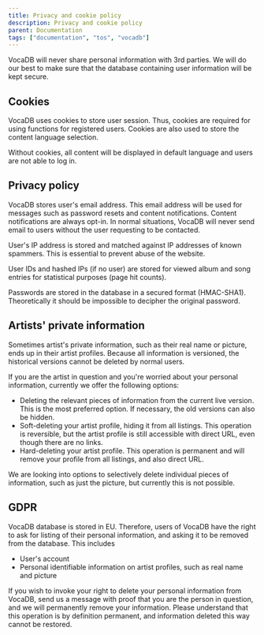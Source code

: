 ---
title: Privacy and cookie policy
description: Privacy and cookie policy
parent: Documentation
tags: ["documentation", "tos", "vocadb"]
---

VocaDB will never share personal information with 3rd parties. We will do our best to make sure that the database containing user information will be kept secure.

## Cookies
VocaDB uses cookies to store user session. Thus, cookies are required for using functions for registered users. Cookies are also used to store the content language selection. 

Without cookies, all content will be displayed in default language and users are not able to log in.

## Privacy policy
VocaDB stores user's email address. This email address will be used for messages such as password resets and content notifications. Content notifications are always opt-in. In normal situations, VocaDB will never send email to users without the user requesting to be contacted.

User's IP address is stored and matched against IP addresses of known spammers. This is essential to prevent abuse of the website.

User IDs and hashed IPs (if no user) are stored for viewed album and song entries for statistical purposes (page hit counts).

Passwords are stored in the database in a secured format (HMAC-SHA1). Theoretically it should be impossible to decipher the original password.

## Artists' private information

Sometimes artist's private information, such as their real name or picture, ends up in their artist profiles. Because all information is versioned, the historical versions cannot be deleted by normal users.

If you are the artist in question and you're worried about your personal information, currently we offer the following options:

* Deleting the relevant pieces of information from the current live version. This is the most preferred option. If necessary, the old versions can also be hidden.
* Soft-deleting your artist profile, hiding it from all listings. This operation is reversible, but the artist profile is still accessible with direct URL, even though there are no links.
* Hard-deleting your artist profile. This operation is permanent and will remove your profile from all listings, and also direct URL.

We are looking into options to selectively delete individual pieces of information, such as just the picture, but currently this is not possible.

## GDPR

VocaDB database is stored in EU. Therefore, users of VocaDB have the right to ask for listing of their personal information, and asking it to be removed from the database. This includes 

* User's account
* Personal identifiable information on artist profiles, such as real name and picture

If you wish to invoke your right to delete your personal information from VocaDB, send us a message with proof that you are the person in question, and we will permanently remove your information. Please understand that this operation is by definition permanent, and information deleted this way cannot be restored.